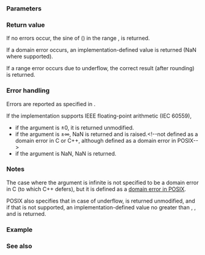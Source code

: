 {{cpp/title|sin|sinf|sinl}}
{{cpp/numeric/math/navbar}}
{{cpp/numeric/math/declarations
|family=sin
|param1=num
|constexpr_since=26
|desc=Computes the sine of {{c|num}} (measured in radians).
}}

===Parameters===
{{par begin}}
{{par|num|floating-point or integer value representing angle in radians}}
{{par end}}

===Return value===
If no errors occur, the sine of {{c|num}} ({{math|sin(num)}}) in the range {{closed range|-1|+1}}, is returned.

{{rrev|until=c++11|
The result may have little or no significance if the magnitude of {{c|num}} is large.
}}

If a domain error occurs, an implementation-defined value is returned (NaN where supported).

If a range error occurs due to underflow, the correct result (after rounding) is returned.

===Error handling===
Errors are reported as specified in {{lc|math_errhandling}}.

If the implementation supports IEEE floating-point arithmetic (IEC 60559),
* if the argument is ±0, it is returned unmodified.
* if the argument is ±∞, NaN is returned and {{lc|FE_INVALID}} is raised.&lt;!--not defined as a domain error in C or C++, although defined as a domain error in POSIX--&gt;
* if the argument is NaN, NaN is returned.

===Notes===
The case where the argument is infinite is not specified to be a domain error in C (to which C++ defers), but it is defined as a [https://pubs.opengroup.org/onlinepubs/9699919799/functions/sin.html domain error in POSIX].

POSIX also specifies that in case of underflow, {{c|num}} is returned unmodified, and if that is not supported, an implementation-defined value no greater than {{lc|DBL_MIN}}, {{lc|FLT_MIN}}, and {{lc|LDBL_MIN}} is returned.

{{cpp/numeric/math/additional integer overload note|sin}}

===Example===
{{example
|code=
#include &lt;cerrno&gt;
#include &lt;cfenv&gt;
#include &lt;cmath&gt;
#include &lt;iomanip&gt;
#include &lt;iostream&gt;

// #pragma STDC FENV_ACCESS ON

const double pi = std::acos(-1); // or std::numbers::pi since C++20

constexpr double your_sin(double x)
{
    double sin{0}, pow{x};
    for (auto fac{1LLU}, n{1ULL}; n != 20; fac *= ++n, pow *= x)
        if (n &amp; 1)
            sin += (n &amp; 2 ? -pow : pow) / fac;
    return sin;
}

int main()
{
    std::cout &lt;&lt; std::setprecision(10) &lt;&lt; std::showpos
              &lt;&lt; "Typical usage:\n"
              &lt;&lt; "std::sin(pi/6) = " &lt;&lt; std::sin(pi / 6) &lt;&lt; '\n'
              &lt;&lt; "your sin(pi/6) = " &lt;&lt; your_sin(pi / 6) &lt;&lt; '\n'
              &lt;&lt; "std::sin(pi/2) = " &lt;&lt; std::sin(pi / 2) &lt;&lt; '\n'
              &lt;&lt; "your sin(pi/2) = " &lt;&lt; your_sin(pi / 2) &lt;&lt; '\n'
              &lt;&lt; "std::sin(-3*pi/4) = " &lt;&lt; std::sin(-3 * pi / 4) &lt;&lt; '\n'
              &lt;&lt; "your sin(-3*pi/4) = " &lt;&lt; your_sin(-3 * pi / 4) &lt;&lt; '\n'
              &lt;&lt; "Special values:\n"
              &lt;&lt; "std::sin(+0) = " &lt;&lt; std::sin(0.0) &lt;&lt; '\n'
              &lt;&lt; "std::sin(-0) = " &lt;&lt; std::sin(-0.0) &lt;&lt; '\n';

    // error handling
    std::feclearexcept(FE_ALL_EXCEPT);

    std::cout &lt;&lt; "std::sin(INFINITY) = " &lt;&lt; std::sin(INFINITY) &lt;&lt; '\n';
    if (std::fetestexcept(FE_INVALID))
        std::cout &lt;&lt; "    FE_INVALID raised\n";
}
|p=true
|output=
Typical usage:
std::sin(pi/6) = +0.5
your sin(pi/6) = +0.5
std::sin(pi/2) = +1
your sin(pi/2) = +1
std::sin(-3*pi/4) = -0.7071067812
your sin(-3*pi/4) = -0.7071067812
Special values:
std::sin(+0) = +0
std::sin(-0) = -0
std::sin(INFINITY) = -nan
    FE_INVALID raised
}}

===See also===
{{dsc begin}}
{{dsc inc|cpp/numeric/math/dsc cos}}
{{dsc inc|cpp/numeric/math/dsc tan}}
{{dsc inc|cpp/numeric/math/dsc asin}}
{{dsc inc|cpp/numeric/complex/dsc sin}}
{{dsc inc|cpp/numeric/valarray/dsc sin}}
{{dsc see c|c/numeric/math/sin}}
{{dsc end}}

{{langlinks|de|es|fr|it|ja|pl|pt|ru|zh}}
